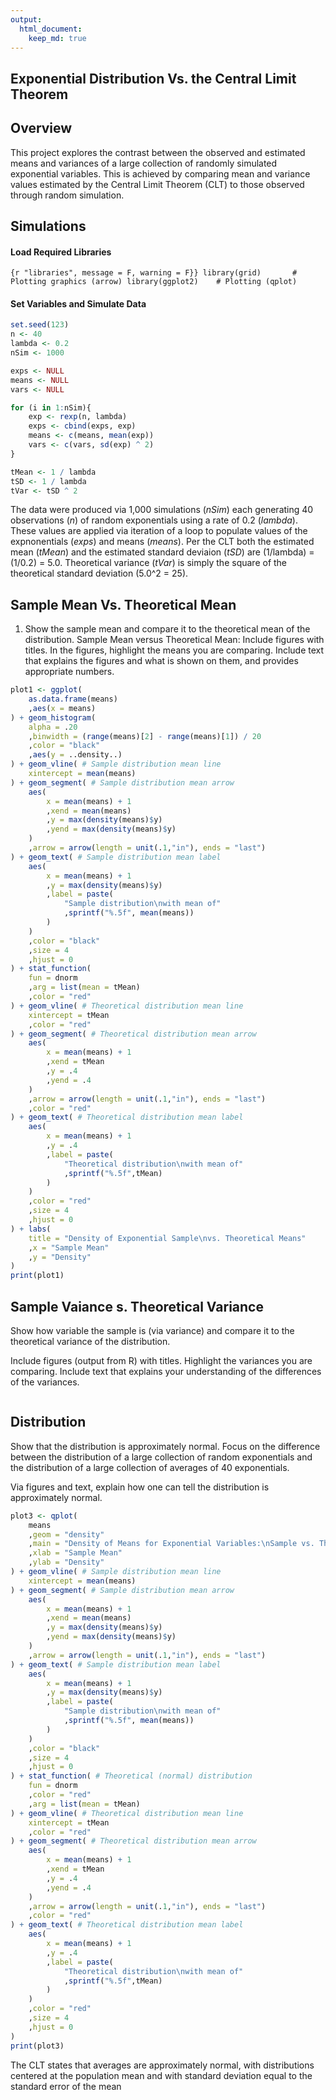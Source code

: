 ---
output: 
  html_document:
    keep_md: true
---

## Exponential Distribution Vs. the Central Limit Theorem

## Overview
This project explores the contrast between the observed and estimated means and variances of a large collection of randomly simulated exponential variables. This is achieved by comparing mean and variance values estimated by the Central Limit Theorem (CLT) to those observed through random simulation.

## Simulations

#### Load Required Libraries
```{r "libraries", message = F, warning = F}}
library(grid)       # Plotting graphics (arrow)
library(ggplot2)    # Plotting (qplot)
```


#### Set Variables and Simulate Data
```{r}
set.seed(123)
n <- 40
lambda <- 0.2
nSim <- 1000

exps <- NULL
means <- NULL
vars <- NULL

for (i in 1:nSim){
    exp <- rexp(n, lambda)
    exps <- cbind(exps, exp)
    means <- c(means, mean(exp))
    vars <- c(vars, sd(exp) ^ 2)
}

tMean <- 1 / lambda
tSD <- 1 / lambda
tVar <- tSD ^ 2
```

The data were produced via 1,000 simulations (*nSim*) each generating 40 observations (*n*) of random exponentials using a rate of 0.2 (*lambda*). These values are applied via iteration of a loop to populate values of the expnonentials (*exps*) and means (*means*). Per the CLT both the estimated mean (*tMean*) and the estimated standard deviaion (*tSD*) are (1/lambda) = (1/0.2) = 5.0.  Theoretical variance (*tVar*) is simply the square of the theoretical standard deviation (5.0^2 = 25).  

## Sample Mean Vs. Theoretical Mean

1. Show the sample mean and compare it to the theoretical mean of the distribution.
Sample Mean versus Theoretical Mean: Include figures with titles. In the figures, highlight the means you are comparing. Include text that explains the figures and what is shown on them, and provides appropriate numbers.

```{r "sampleVtheoryMean"}

plot1 <- ggplot(
    as.data.frame(means)
    ,aes(x = means)
) + geom_histogram(
    alpha = .20
    ,binwidth = (range(means)[2] - range(means)[1]) / 20
    ,color = "black"
    ,aes(y = ..density..)    
) + geom_vline( # Sample distribution mean line
    xintercept = mean(means)
) + geom_segment( # Sample distribution mean arrow
    aes(
        x = mean(means) + 1
        ,xend = mean(means)
        ,y = max(density(means)$y)
        ,yend = max(density(means)$y) 
    )
    ,arrow = arrow(length = unit(.1,"in"), ends = "last")
) + geom_text( # Sample distribution mean label
    aes(
        x = mean(means) + 1
        ,y = max(density(means)$y)
        ,label = paste(
            "Sample distribution\nwith mean of"
            ,sprintf("%.5f", mean(means))
        )
    )
    ,color = "black"
    ,size = 4
    ,hjust = 0    
) + stat_function(
    fun = dnorm
    ,arg = list(mean = tMean)
    ,color = "red"
) + geom_vline( # Theoretical distribution mean line
    xintercept = tMean
    ,color = "red"
) + geom_segment( # Theoretical distribution mean arrow
    aes(
        x = mean(means) + 1
        ,xend = tMean
        ,y = .4
        ,yend = .4 
    )
    ,arrow = arrow(length = unit(.1,"in"), ends = "last")
    ,color = "red"
) + geom_text( # Theoretical distribution mean label
    aes(
        x = mean(means) + 1
        ,y = .4
        ,label = paste(
            "Theoretical distribution\nwith mean of"
            ,sprintf("%.5f",tMean)
        )
    )
    ,color = "red"
    ,size = 4
    ,hjust = 0    
) + labs(
    title = "Density of Exponential Sample\nvs. Theoretical Means"
    ,x = "Sample Mean"
    ,y = "Density"
)
print(plot1)
```

## Sample Vaiance s. Theoretical Variance
Show how variable the sample is (via variance) and compare it to the theoretical variance of the distribution.

Include figures (output from R) with titles. Highlight the variances you are comparing. Include text that explains your understanding of the differences of the variances.
```{r "sampleVtheoryVary"}

```

## Distribution
Show that the distribution is approximately normal.
Focus on the difference between the distribution of a large collection of random exponentials and the distribution of a large collection of averages of 40 exponentials. 

Via figures and text, explain how one can tell the distribution is approximately normal.

```{r "distribution"}
plot3 <- qplot(
    means
    ,geom = "density"
    ,main = "Density of Means for Exponential Variables:\nSample vs. Theoretical Values"
    ,xlab = "Sample Mean"
    ,ylab = "Density"
) + geom_vline( # Sample distribution mean line
    xintercept = mean(means)
) + geom_segment( # Sample distribution mean arrow
    aes(
        x = mean(means) + 1
        ,xend = mean(means)
        ,y = max(density(means)$y)
        ,yend = max(density(means)$y) 
    )
    ,arrow = arrow(length = unit(.1,"in"), ends = "last")
) + geom_text( # Sample distribution mean label
    aes(
        x = mean(means) + 1
        ,y = max(density(means)$y)
        ,label = paste(
            "Sample distribution\nwith mean of"
            ,sprintf("%.5f", mean(means))
        )
    )
    ,color = "black"
    ,size = 4
    ,hjust = 0
) + stat_function( # Theoretical (normal) distribution
    fun = dnorm
    ,color = "red"
    ,arg = list(mean = tMean)
) + geom_vline( # Theoretical distribution mean line
    xintercept = tMean
    ,color = "red"
) + geom_segment( # Theoretical distribution mean arrow
    aes(
        x = mean(means) + 1
        ,xend = tMean
        ,y = .4
        ,yend = .4 
    )
    ,arrow = arrow(length = unit(.1,"in"), ends = "last")
    ,color = "red"
) + geom_text( # Theoretical distribution mean label
    aes(
        x = mean(means) + 1
        ,y = .4
        ,label = paste(
            "Theoretical distribution\nwith mean of"
            ,sprintf("%.5f",tMean)
        )
    )
    ,color = "red"
    ,size = 4
    ,hjust = 0
)
print(plot3)
```


The CLT states that averages are approximately normal, with distributions
centered at the population mean and 
with standard deviation equal to the standard error of the mean